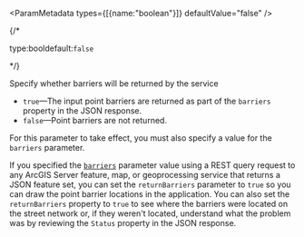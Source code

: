 
<ParamMetadata types={[{name:"boolean"}]} defaultValue="false" />

{/* <p class="space-x-2"><span class="font-sm text-color-3">type:bool</span><span class="font-bold text-[#6d29cc]">default:`false`</span></p> */}

Specify whether barriers will be returned by the service

-   `true`—The input point barriers are returned as part of the `barriers` property in the JSON response.
-   `false`—Point barriers are not returned.

For this parameter to take effect, you must also specify a value for the `barriers` parameter.

If you specified the [`barriers`](#barriers) parameter value using a REST query request to any ArcGIS Server feature, map, or geoprocessing service that returns a JSON feature set, you can set the `returnBarriers` parameter to `true` so you can draw the point barrier locations in the application. You can also set the `returnBarriers` property to `true` to see where the barriers were located on the street network or, if they weren't located, understand what the problem was by reviewing the `Status` property in the JSON response.